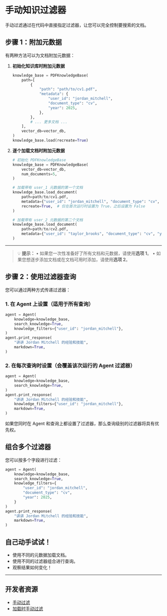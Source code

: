 # 手动知识过滤器

手动过滤通过在代码中直接指定过滤器，让您可以完全控制要搜索的文档。

## 步骤 1：附加元数据

有两种方法可以为文档附加元数据：

1. **初始化知识库时附加元数据**

    ```python
    knowledge_base = PDFKnowledgeBase(
        path=[
            {
                "path": "path/to/cv1.pdf",
                "metadata": {
                    "user_id": "jordan_mitchell",
                    "document_type": "cv",
                    "year": 2025,
                },
            },
            # ... 更多文档 ...
        ],
        vector_db=vector_db,
    )
    knowledge_base.load(recreate=True)
    ```

2. **逐个加载文档时附加元数据**

    ```python
    # 初始化 PDFKnowledgeBase
    knowledge_base = PDFKnowledgeBase(
        vector_db=vector_db,
        num_documents=5,
    )

    # 加载带有 user_1 元数据的第一个文档
    knowledge_base.load_document(
        path=path/to/cv1.pdf,
        metadata={"user_id": "jordan_mitchell", "document_type": "cv", "year": 2025},
        recreate=True,  # 仅在首次运行时设置为 True，之后设置为 False
    )

    # 加载带有 user_2 元数据的第二个文档
    knowledge_base.load_document(
        path=path/to/cv2.pdf,
        metadata={"user_id": "taylor_brooks", "document_type": "cv", "year": 2025},
    )
    ```

---

> 💡 **提示：**
> • 如果您一次性准备好了所有文档和元数据，请使用**选项 1**。
> • 如果您想逐步添加文档或在文档可用时添加，请使用**选项 2**。

## 步骤 2：使用过滤器查询

您可以通过两种方式传递过滤器：

### 1. 在 Agent 上设置（适用于所有查询）

```python
agent = Agent(
    knowledge=knowledge_base,
    search_knowledge=True,
    knowledge_filters={"user_id": "jordan_mitchell"},
)
agent.print_response(
    "讲讲 Jordan Mitchell 的经验和技能",
    markdown=True,
)
```

### 2. 在每次查询时设置（会覆盖该次运行的 Agent 过滤器）

```python
agent = Agent(
    knowledge=knowledge_base,
    search_knowledge=True,
)
agent.print_response(
    "讲讲 Jordan Mitchell 的经验和技能",
    knowledge_filters={"user_id": "jordan_mitchell"},
    markdown=True,
)
```

<Note>如果您同时在 Agent 和查询上都设置了过滤器，那么查询级别的过滤器将具有优先权。</Note>

## 组合多个过滤器

您可以按多个字段进行过滤：

```python
agent = Agent(
    knowledge=knowledge_base,
    search_knowledge=True,
    knowledge_filters={
        "user_id": "jordan_mitchell",
        "document_type": "cv",
        "year": 2025,
    }
)
agent.print_response(
    "讲讲 Jordan Mitchell 的经验和技能",
    markdown=True,
)
```

## 自己动手试试！

- 使用不同的元数据加载文档。
- 使用不同的过滤器组合进行查询。
- 观察结果如何变化！

---

## 开发者资源
- [手动过滤](https://github.com/agno-agi/agno/blob/main/cookbook/agent_concepts/knowledge/filters/pdf/filtering.py)
- [加载时手动过滤](https://github.com/agno-agi/agno/blob/main/cookbook/agent_concepts/knowledge/filters/pdf/filtering_on_load.py)
